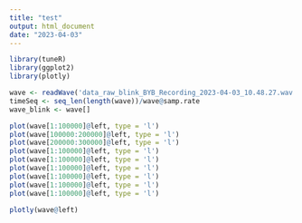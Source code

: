 ---
title: "test"
output: html_document
date: "2023-04-03"
---

```{r setup, include=FALSE}
library(tuneR)
library(ggplot2)
library(plotly)
```

```{r}
wave <- readWave('data_raw_blink_BYB_Recording_2023-04-03_10.48.27.wav')
timeSeq <- seq_len(length(wave))/wave@samp.rate
wave_blink <- wave[]

plot(wave[1:100000]@left, type = 'l')
plot(wave[100000:200000]@left, type = 'l')
plot(wave[200000:300000]@left, type = 'l')
plot(wave[1:100000]@left, type = 'l')
plot(wave[1:100000]@left, type = 'l')
plot(wave[1:100000]@left, type = 'l')
plot(wave[1:100000]@left, type = 'l')
plot(wave[1:100000]@left, type = 'l')
plot(wave[1:100000]@left, type = 'l')

plotly(wave@left)

```
